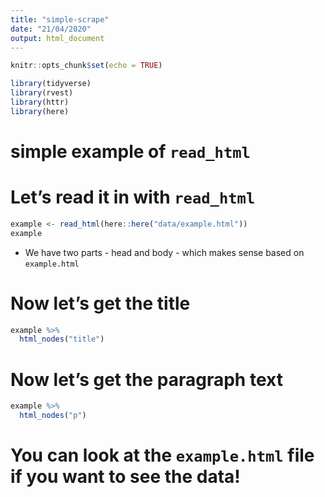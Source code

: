 ```yaml
---
title: "simple-scrape"
date: "21/04/2020"
output: html_document
---
```


```r
knitr::opts_chunk$set(echo = TRUE)
```

```r
library(tidyverse)
library(rvest)
library(httr)
library(here)
```

# simple example of `read_html`

# Let's read it in with `read_html`

```r
example <- read_html(here::here("data/example.html"))
example
```


- We have two parts - head and body - which makes sense based on `example.html`

# Now let's get the title

```r
example %>% 
  html_nodes("title")
```

# Now let's get the paragraph text

```r
example %>% 
  html_nodes("p")
```

# You can look at the `example.html` file if you want to see the data!